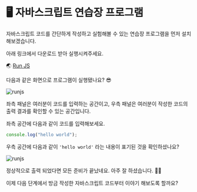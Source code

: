 # 🖥️ 자바스크립트 연습장 프로그램

자바스크립트 코드를 간단하게 작성하고 실험해볼 수 있는 연습장 프로그램을 먼저 설치해보겠습니다.

아래 링크에서 다운로드 받아 실행시켜주세요.

🌏 [Run JS](https://runjs.app/)

다음과 같은 화면으로 프로그램이 실행됐나요? 😎

![runjs](/images/posts/runjs.png)

좌측 패널은 여러분이 코드를 입력하는 공간이고, 우측 패널은 여러분이 작성한 코드의 출력 결과를 확인할 수 있는 공간입니다.

좌측 공간에 다음과 같이 코드를 입력해보세요.

```javascript
console.log("hello world");
```

우측 공간에 다음과 같이 `'hello world'` 라는 내용이 표기된 것을 확인하셨나요?

![runjs](/images/posts/runjs-2.png)

정상적으로 출력 되었다면 모든 준비가 끝났네요. 아주 잘 하셨습니다. 💪🏻

이제 다음 단계에서 방금 작성한 자바스크립트 코드부터 이야기 해보도록 할까요?
